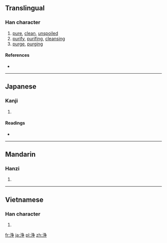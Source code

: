 {{also|淨}}
==Translingual==

===Han character===
{{Han char|rn=85|rad=水|as=06|sn=9|four=|canj=水弓尸木 (ENSD)}}

# [[pure]], [[clean]], [[unspoiled]]
# [[purify]], [[purifing]], [[cleansing]]
# [[purge]], [[purging]]

====References====
* {{Han ref|kx=0623.171|dkj=17451|hdz=31652.080|uh=6D44|ud=27972}}

----

==Japanese==

===Kanji===
{{ja-kanji|grade=c|rs=水06}}

# {{defn|lang=ja|sort=水06}}

====Readings====
* {{ja-readings|on=[[じょう]] (jō), [[せい]] (sei)|kun=[[きよい]] (kiyoi), [[とろ]] (toro)}}

----

==Mandarin==

===Hanzi===
{{cmn-hanzi|pin=[[jiàng]] ([[jiang4]]), [[jìng]] ([[jing4]])|wg=chiang<sup>4</sup>, ching<sup>4</sup>}}

# {{defn|lang=cmn|sort=水06}}

----

==Vietnamese==

===Han character===
{{vi-hantu|[[tĩnh]], [[tịnh]], [[tạnh]]|rs=水06}}

# {{defn|lang=vi|sort=水06}}

[[fr:浄]]
[[ja:浄]]
[[pl:浄]]
[[zh:浄]]